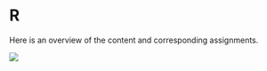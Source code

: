 # R {.unnumbered}

Here is an overview of the content and corresponding assignments.

![](images/overview-r.png)
